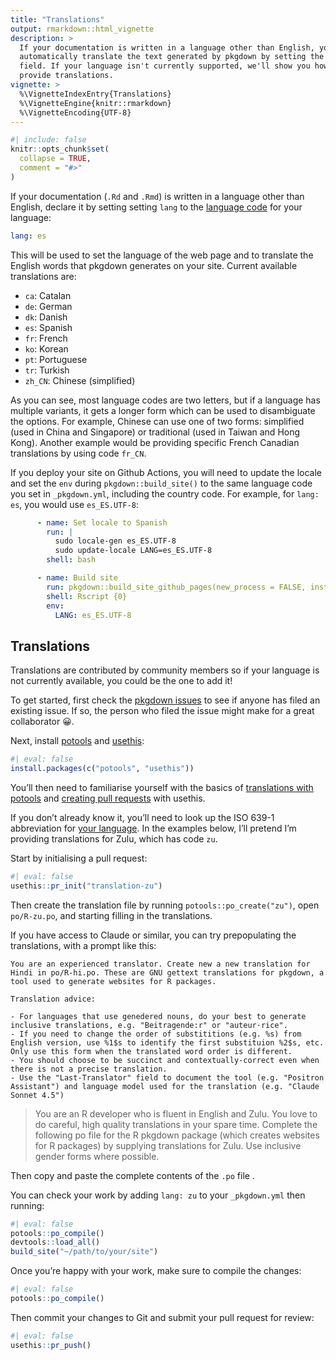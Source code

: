 ```yaml
---
title: "Translations"
output: rmarkdown::html_vignette
description: >
  If your documentation is written in a language other than English, you can
  automatically translate the text generated by pkgdown by setting the `lang`
  field. If your language isn't currently supported, we'll show you how you can
  provide translations.
vignette: >
  %\VignetteIndexEntry{Translations}
  %\VignetteEngine{knitr::rmarkdown}
  %\VignetteEncoding{UTF-8}
---
```


```r
#| include: false
knitr::opts_chunk$set(
  collapse = TRUE,
  comment = "#>"
)
```

If your documentation (`.Rd` and `.Rmd`) is written in a language other than English, declare it by setting setting `lang` to the [language code](https://en.wikipedia.org/wiki/List_of_ISO_639-1_codes) for your language:

``` yaml
lang: es
```

This will be used to set the language of the web page and to translate the English words that pkgdown generates on your site.
Current available translations are:

-   `ca`: Catalan
-   `de`: German
-   `dk`: Danish
-   `es`: Spanish
-   `fr`: French
-   `ko`: Korean
-   `pt`: Portuguese
-   `tr`: Turkish
-   `zh_CN`: Chinese (simplified)

As you can see, most language codes are two letters, but if a language has multiple variants, it gets a longer form which can be used to disambiguate the options. For example, Chinese can use one of two forms: simplified (used in China and Singapore) or traditional (used in Taiwan and Hong Kong). Another example would be providing specific French Canadian translations by using code `fr_CN`.

If you deploy your site on Github Actions, you will need to update the locale and set the `env` during `pkgdown::build_site()` to the same language code you set in `_pkgdown.yml`, including the country code. For example, for `lang: es`, you would use `es_ES.UTF-8`:

``` yaml
      - name: Set locale to Spanish
        run: |
          sudo locale-gen es_ES.UTF-8
          sudo update-locale LANG=es_ES.UTF-8
        shell: bash

      - name: Build site
        run: pkgdown::build_site_github_pages(new_process = FALSE, install = FALSE)
        shell: Rscript {0}
        env:
          LANG: es_ES.UTF-8
```
## Translations

Translations are contributed by community members so if your language is not currently available, you could be the one to add it!

To get started, first check the [pkgdown issues](https://github.com/r-lib/pkgdown/issues) to see if anyone has filed an existing issue. If so, the person who filed the issue might make for a great collaborator 😀.

Next, install [potools](https://michaelchirico.github.io/potools/) and [usethis](https://usethis.r-lib.org):

```r
#| eval: false
install.packages(c("potools", "usethis"))
```

You'll then need to familiarise yourself with the basics of [translations with potools](https://michaelchirico.github.io/potools/articles/translators.html) and [creating pull requests](https://usethis.r-lib.org/articles/pr-functions.html) with usethis.

If you don't already know it, you'll need to look up the ISO 639-1 abbreviation for [your language](https://en.wikipedia.org/wiki/List_of_ISO_639_language_codes). In the examples below, I'll pretend I'm providing translations for Zulu, which has code `zu`.

Start by initialising a pull request:

```r
#| eval: false
usethis::pr_init("translation-zu")
```

Then create the translation file by running `potools::po_create("zu")`, open `po/R-zu.po`, and starting filling in the translations.

If you have access to Claude or similar, you can try prepopulating the translations, with a prompt like this:

```
You are an experienced translator. Create new a new translation for Hindi in po/R-hi.po. These are GNU gettext translations for pkgdown, a tool used to generate websites for R packages.

Translation advice:

- For languages that use genedered nouns, do your best to generate inclusive translations, e.g. "Beitragende:r" or "auteur·rice".
- If you need to change the order of substititions (e.g. %s) from English version, use %1$s to identify the first substituion %2$s, etc. Only use this form when the translated word order is different.
- You should choose to be succinct and contextually-correct even when there is not a precise translation.
- Use the "Last-Translator" field to document the tool (e.g. "Positron Assistant") and language model used for the translation (e.g. "Claude Sonnet 4.5")
```

> You are an R developer who is fluent in English and Zulu. You love to do careful, high quality translations in your spare time. Complete the following po file for the R pkgdown package (which creates websites for R packages) by supplying translations for Zulu. Use inclusive gender forms where possible.

Then copy and paste the complete contents of the `.po` file .

You can check your work by adding `lang: zu` to your `_pkgdown.yml` then running:

```r
#| eval: false
potools::po_compile()
devtools::load_all()
build_site("~/path/to/your/site")
```

Once you're happy with your work, make sure to compile the changes:

```r
#| eval: false
potools::po_compile()
```

Then commit your changes to Git and submit your pull request for review:

```r
#| eval: false
usethis::pr_push()
```

